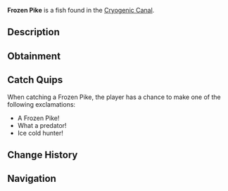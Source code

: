 {{FishInfobox
|image          = Frozen Pike.png
|rarity         = Rare
|sea            = First Sea
|location       = [[Cryogenic Canal]]
|sublocation    = 
|sources        = Fishing Rod
|radar_location = 
|xp             = 280
|weather        = 
|time           = 
|season         = Winter
|bait           = Fish Head
|base_weight    = 25
|base_value     = 650
|weight_range   = 15
|base_chance    = 25
|base_resil     = 40
}}
'''Frozen Pike''' is a {{Rarity|Rare}} fish found in the [[Cryogenic Canal]].

== Description ==
{{Description|A long and sleek predator fish, its body covered in frost-like patterns and icy fins.|Bestiary Entry}}

== Obtainment ==
{{Description|Hunts in the deepest parts of the canal.|Bestiary Hint}}
{{Fish Availability|
Cryogenic Canal
|top_rods      = 
Leviathan's Fang Rod\288148.79\171630.87;
Trident Rod\275636.25\172051.37;
Krampus's Rod\265240.52\232245.4;
Free Spirit Rod\252119.62\157372.35;
Magma Rod\249017.89\218040.81;
Flimsy Rod\174830.7\214180.97;
Plastic Rod\232398.66\203037.82;
Fast Rod\197316.36\236109.69;
Fischer's Rod\181899.88\224490.12;
Adventurer's Rod\179263.65\221236.64;
Buddy Bond Rod\171646.91\215408.39;
No-Life Rod\216714.71\142763.29;
Ethereal Prism Rod\214343.29\123772.31;
Astralhook Rod\213980.96\126572.72;
Seraphic Rod\211701.59\124312.35;
Rod Of The Forgotten Fang\198546.44\115951.48;
Challenger's Rod\196129.98\120230.01;
Zeus Rod\180795.35\111375.71;
Rod Of The Depths\179968.84\107020.69;
Verdant Shear Rod\179333.1\112352.98;
Rod Of The Exalted One\178524.92\109096.28;
Blazebringer Rod\171701.54\109249.72;
Depthseeker Rod\165538.04\107888.4;
Avalanche Rod\149435.27\95745.38;
Volcanic Rod\147097.2\105427.84;
Steady Rod\56554.77\40518.53
|recommended   = Trident Rod
}}

== Catch Quips ==
When catching a Frozen Pike, the player has a chance to make one of the following exclamations:
* A Frozen Pike!
* What a predator!
* Ice cold hunter!

== Change History ==
{{Change History|{{subst:Current Version}}}}

== Navigation ==
{{Fish Navbox|Cryogenic Canal}}